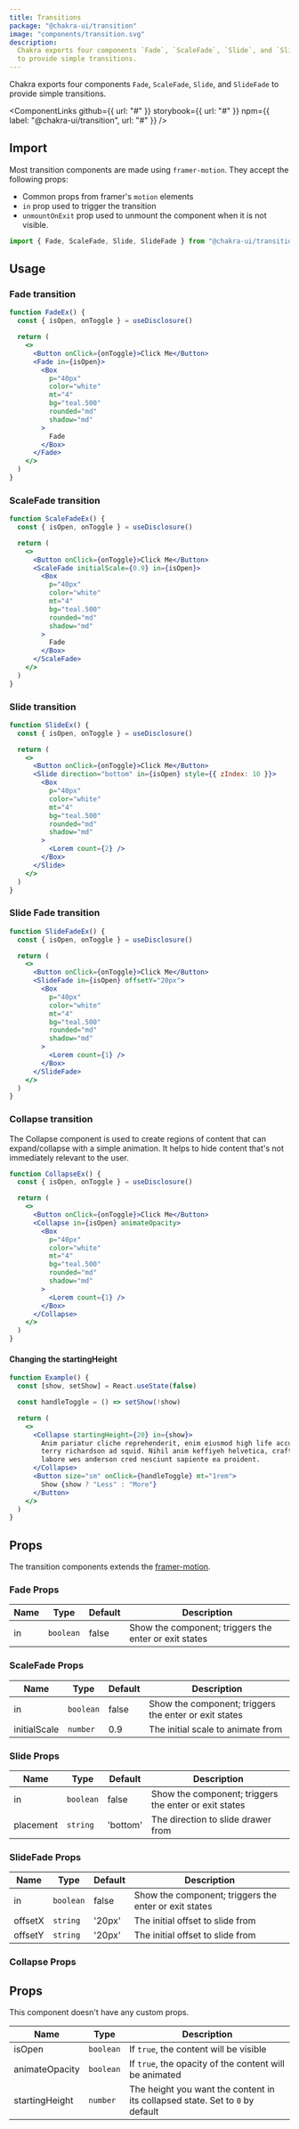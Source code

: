 ```yaml
---
title: Transitions
package: "@chakra-ui/transition"
image: "components/transition.svg"
description:
  Chakra exports four components `Fade`, `ScaleFade`, `Slide`, and `SlideFade`
  to provide simple transitions.
---
```


Chakra exports four components `Fade`, `ScaleFade`, `Slide`, and `SlideFade` to
provide simple transitions.

<ComponentLinks
  github={{ url: "#" }}
  storybook={{ url: "#" }}
  npm={{ label: "@chakra-ui/transition", url: "#" }}
/>

<carbon-ad></carbon-ad>

## Import

Most transition components are made using `framer-motion`. They accept the
following props:

- Common props from framer's `motion` elements
- `in` prop used to trigger the transition
- `unmountOnExit` prop used to unmount the component when it is not visible.

```js
import { Fade, ScaleFade, Slide, SlideFade } from "@chakra-ui/transition"
```

## Usage

### Fade transition

```jsx
function FadeEx() {
  const { isOpen, onToggle } = useDisclosure()

  return (
    <>
      <Button onClick={onToggle}>Click Me</Button>
      <Fade in={isOpen}>
        <Box
          p="40px"
          color="white"
          mt="4"
          bg="teal.500"
          rounded="md"
          shadow="md"
        >
          Fade
        </Box>
      </Fade>
    </>
  )
}
```

### ScaleFade transition

```jsx
function ScaleFadeEx() {
  const { isOpen, onToggle } = useDisclosure()

  return (
    <>
      <Button onClick={onToggle}>Click Me</Button>
      <ScaleFade initialScale={0.9} in={isOpen}>
        <Box
          p="40px"
          color="white"
          mt="4"
          bg="teal.500"
          rounded="md"
          shadow="md"
        >
          Fade
        </Box>
      </ScaleFade>
    </>
  )
}
```

### Slide transition

```jsx
function SlideEx() {
  const { isOpen, onToggle } = useDisclosure()

  return (
    <>
      <Button onClick={onToggle}>Click Me</Button>
      <Slide direction="bottom" in={isOpen} style={{ zIndex: 10 }}>
        <Box
          p="40px"
          color="white"
          mt="4"
          bg="teal.500"
          rounded="md"
          shadow="md"
        >
          <Lorem count={2} />
        </Box>
      </Slide>
    </>
  )
}
```

### Slide Fade transition

```jsx
function SlideFadeEx() {
  const { isOpen, onToggle } = useDisclosure()

  return (
    <>
      <Button onClick={onToggle}>Click Me</Button>
      <SlideFade in={isOpen} offsetY="20px">
        <Box
          p="40px"
          color="white"
          mt="4"
          bg="teal.500"
          rounded="md"
          shadow="md"
        >
          <Lorem count={1} />
        </Box>
      </SlideFade>
    </>
  )
}
```

### Collapse transition

The Collapse component is used to create regions of content that can
expand/collapse with a simple animation. It helps to hide content that's not
immediately relevant to the user.

```jsx
function CollapseEx() {
  const { isOpen, onToggle } = useDisclosure()

  return (
    <>
      <Button onClick={onToggle}>Click Me</Button>
      <Collapse in={isOpen} animateOpacity>
        <Box
          p="40px"
          color="white"
          mt="4"
          bg="teal.500"
          rounded="md"
          shadow="md"
        >
          <Lorem count={1} />
        </Box>
      </Collapse>
    </>
  )
}
```

#### Changing the startingHeight

```jsx
function Example() {
  const [show, setShow] = React.useState(false)

  const handleToggle = () => setShow(!show)

  return (
    <>
      <Collapse startingHeight={20} in={show}>
        Anim pariatur cliche reprehenderit, enim eiusmod high life accusamus
        terry richardson ad squid. Nihil anim keffiyeh helvetica, craft beer
        labore wes anderson cred nesciunt sapiente ea proident.
      </Collapse>
      <Button size="sm" onClick={handleToggle} mt="1rem">
        Show {show ? "Less" : "More"}
      </Button>
    </>
  )
}
```

## Props

The transition components extends the
[framer-motion](https://www.framer.com/api/motion/component/).

### Fade Props

| Name | Type      | Default | Description                                           |
| ---- | --------- | ------- | ----------------------------------------------------- |
| in   | `boolean` | false   | Show the component; triggers the enter or exit states |

### ScaleFade Props

| Name         | Type      | Default | Description                                           |
| ------------ | --------- | ------- | ----------------------------------------------------- |
| in           | `boolean` | false   | Show the component; triggers the enter or exit states |
| initialScale | `number`  | 0.9     | The initial scale to animate from                     |

### Slide Props

| Name      | Type      | Default  | Description                                           |
| --------- | --------- | -------- | ----------------------------------------------------- |
| in        | `boolean` | false    | Show the component; triggers the enter or exit states |
| placement | `string`  | 'bottom' | The direction to slide drawer from                    |

### SlideFade Props

| Name    | Type      | Default | Description                                           |
| ------- | --------- | ------- | ----------------------------------------------------- |
| in      | `boolean` | false   | Show the component; triggers the enter or exit states |
| offsetX | `string`  | '20px'  | The initial offset to slide from                      |
| offsetY | `string`  | '20px'  | The initial offset to slide from                      |

### Collapse Props

## Props

This component doesn't have any custom props.

| Name           | Type      | Description                                                                   |
| -------------- | --------- | ----------------------------------------------------------------------------- |
| isOpen         | `boolean` | If `true`, the content will be visible                                        |
| animateOpacity | `boolean` | If `true`, the opacity of the content will be animated                        |
| startingHeight | `number`  | The height you want the content in its collapsed state. Set to `0` by default |
